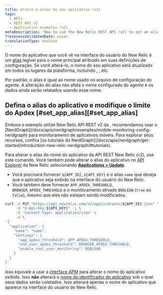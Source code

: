 ```yaml
---
title: Altere o alias do seu aplicativo (v2)
tags:
  - APIs
  - REST API v2
  - Application examples (v2)
metaDescription: 'How to use the New Relic REST API (v2) to set an alias for your application, in lieu of the primary app name set in the agent configuration.'
freshnessValidatedDate: never
translationType: machine
---
```


O nome do aplicativo que você vê na interface do usuário do New Relic é um [alias](/docs/agents/manage-apm-agents/app-naming/rename-your-application#app-alias) legível para o nome principal atribuído em suas definições de configuração. Se você alterá-lo, o nome do seu aplicativo será atualizado em todos os lugares da plataforma, incluindo <InlinePopover type="apm" />, <InlinePopover type="browser" />, etc.

Por padrão, o alias é igual ao nome usado no arquivo de configuração do agente. A alteração do alias não afeta o nome configurado do agente e os dados ainda serão relatados usando esse nome.

## Defina o alias do aplicativo e modifique o limite do Apdex [#set\_app\_alias][#set_app_alias]

<Callout variant="important">
  Embora o exemplo utilize New Relic API REST v2 da , recomendamos usar o [NerdGraph](/docs/apis/nerdgraph/examples/mobile-monitoring-config-nerdgraph) para monitoramento de aplicativos móveis. Para explorar seus recursos, confira [os tutoriais do NerdGraph](/docs/apis/nerdgraph/get-started/introduction-new-relic-nerdgraph/#tutorials).
</Callout>

Para alterar o alias do nome do aplicativo da API REST New Relic (v2), use este comando. Você também pode alterar o alias do aplicativo no [API Explorer](/docs/apis/rest-api-v2/api-explorer-v2/getting-started-new-relics-api-explorer) da New Relic selecionando [<DNT>**Applications &gt; Update**</DNT>](https://rpm.newrelic.com/api/explore/applications/update).

* Você precisará fornecer `${APP_ID}`, `${API_KEY}` e o alias `name` que deseja que o aplicativo seja exibido na interface do usuário do New Relic.
* Você também deve fornecer `APP_APDEX_THRESHOLD`, `BROWSER_APDEX_THRESHOLD` e o monitoramento ativado `BOOLEAN` (`true` ou `false`), mesmo que eles não estejam sendo modificados.

```bash
curl -X PUT "https://api.newrelic.com/v2/applications/${APP_ID}.json" \
     -H "X-Api-Key:${API_KEY}" -i \
     -H 'Content-Type: application/json' \
     -d \
'{
  "application": {
    "name": "name",
    "settings": {
      "app_apdex_threshold": APP_APDEX_THRESHOLD,
      "end_user_apdex_threshold": BROWSER_APDEX_THRESHOLD,
      "enable_real_user_monitoring": BOOLEAN
    }
  }
}'
```

Isso equivale a usar a [interface APM](/docs/agents/manage-apm-agents/app-naming/rename-your-application) para alterar o nome do aplicativo exibido. Isso **não** alterará o [nome do identificador do aplicativo](/docs/agents/manage-apm-agents/app-naming/rename-your-application#app-identifier) sob o qual seus dados serão coletados. Isso alterará apenas o nome do aplicativo que aparece na interface do usuário do New Relic.